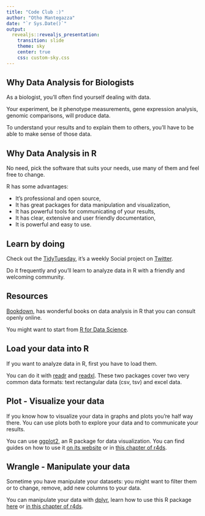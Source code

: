 ```yaml
---
title: "Code Club :)"
author: "Otho Mantegazza"
date: "`r Sys.Date()`"
output: 
  revealjs::revealjs_presentation:
    transition: slide
    theme: sky
    center: true
    css: custom-sky.css
---
```


## Why Data Analysis for Biologists

As a biologist, you'll often find yourself dealing with data.

Your experiment, be it phenotype measurements, gene expression analysis, genomic comparisons, will produce data. 

To understand your results and to explain them to others, you'll have to be able to make sense of those data.

## Why Data Analysis in R

No need, pick the software that suits your needs, use many of them and feel free to change.

R has some advantages: 

- It's professional and open source,
- It has great packages for data manipulation and visualization,
- It has powerful tools for communicating of your results,
- It has clear, extensive and user friendly documentation,
- It is powerful and easy to use.

## Learn by doing

Check out the [TidyTuesday](https://github.com/rfordatascience/tidytuesday), it's a weekly Social project on [Twitter](https://twitter.com/hashtag/TidyTuesday).

Do it frequently and you'll learn to analyze data in R with a friendly and welcoming community.

## Resources

[Bookdown](https://bookdown.org/), has wonderful books on data analysis in R that you can consult openly online.

You might want to start from [R for Data Science](https://r4ds.had.co.nz/).

## Load your data into R

If you want to analyze data in R, first you have to load them. 

You can do it with [readr](https://readr.tidyverse.org/) and [readxl](https://readxl.tidyverse.org/). These two packages cover two very common data formats: text rectangular data (csv, tsv) and excel data.

## Plot - Visualize your data

If you know how to visualize your data in graphs and plots you're half way there. You can use plots both to explore your data and to communicate your results.

You can use [ggplot2](https://ggplot2.tidyverse.org/), an R package for data visualization. You can find guides on how to use it  [on its website](https://ggplot2.tidyverse.org/) or in [this chapter of r4ds](https://r4ds.had.co.nz/data-visualisation.html).

## Wrangle - Manipulate your data

Sometime you have manipulate your datasets: you might want to filter them or to change, remove, add new columns to your data.

You can manipulate your data with [dplyr](https://dplyr.tidyverse.org/), learn how to use this R package [here](https://cran.r-project.org/web/packages/dplyr/vignettes/dplyr.html) or [in this chapter of r4ds](https://r4ds.had.co.nz/transform.html).

